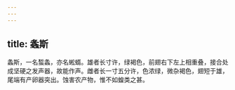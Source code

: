 ```yaml
---
---
---
```

title: 螽斯
---



螽斯，一名蜤螽，亦名蜙蝑。雄者长寸许，绿褐色，前翅右下左上相重叠，接合处成坚硬之发声器，故能作声。雌者长一寸五分许，色浓绿，微杂褐色，翅短于雄，尾端有产卵器突出。蚀害农产物，惟不如蝗类之甚。